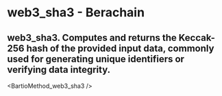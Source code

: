 # web3_sha3 - Berachain

## web3_sha3. Computes and returns the Keccak-256 hash of the provided input data, commonly used for generating unique identifiers or verifying data integrity.


<BartioMethod_web3_sha3 />
